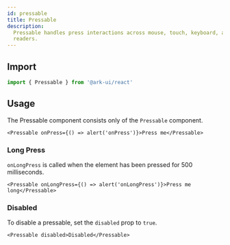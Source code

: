 ```yaml
---
id: pressable
title: Pressable
description:
  Pressable handles press interactions across mouse, touch, keyboard, and screen
  readers.
---
```



<Playground />

## Import

```ts
import { Pressable } from '@ark-ui/react'
```

## Usage

The Pressable component consists only of the `Pressable` component.

```tsx
<Pressable onPress={() => alert('onPress')}>Press me</Pressable>
```

### Long Press

`onLongPress` is called when the element has been pressed for 500 milliseconds.

```tsx
<Pressable onLongPress={() => alert('onLongPress')}>Press me long</Pressable>
```

### Disabled

To disable a pressable, set the `disabled` prop to `true`.

```tsx
<Pressable disabled>Disabled</Pressable>
```
